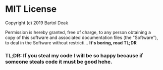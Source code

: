 
<Helmet defer={false}>
  <title>License • Bartol's Blog</title>
</Helmet>

# MIT License

Copyright (c) 2019 Bartol Deak

Permission is hereby granted, free of charge, to any person obtaining a copy
of this software and associated documentation files (the "Software"), to deal
in the Software without restricti... **It's boring, read TL;DR**


### TL;DR: If you steal my code I will be so happy because if someone steals code it must be good hehe.
